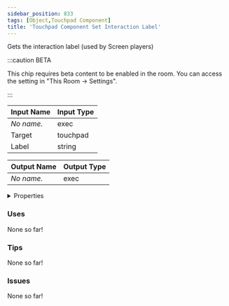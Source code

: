 ```yaml
---
sidebar_position: 833
tags: [Object,Touchpad Component]
title: 'Touchpad Component Set Interaction Label'
---
```


Gets the interaction label (used by Screen players)

:::caution BETA

This chip requires beta content to be enabled in the room. You can access the setting in "This Room -> Settings".

:::

<IChip uuid="41643ef3-6003-43d5-9bc7-d520e7aa5fcf"/>

| Input Name | Input Type |
|-----------|-----------|
| *No name.* | exec |
| Target | touchpad |
| Label | string |

| Output Name | Output Type |
|-----------|-----------|
| *No name.* | exec |


<details>
  <summary>Properties</summary>
  <div>
    <div>
    <table>
      <thead>
        <tr>
          <th>Is beta required?</th>
          <th>Yes</th>
        </tr>
        <tr>
          <th>Is this chip a trolling risk?</th>
          <th>No</th>
        </tr>
        <tr>
          <th>Is this chip a role assignment risk?</th>
          <th>No</th>
        </tr>
        <tr>
          <th>Chip UUID</th>
          <th>41643ef3-6003-43d5-9bc7-d520e7aa5fcf</th>
        </tr>
        <tr>
          <th>Room availability</th>
          <th>Available everywhere</th>
        </tr>
      </thead>
    </table>
    </div>
  </div>
</details>

### Uses

None so far!

### Tips

None so far!

### Issues

None so far!